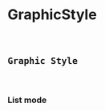 
<Meta title="Atoms/ProductGroupsStyles/GraphicStyle" component={GraphicStyle} />

# GraphicStyle
<br />

## `Graphic Style`
<br />

### List mode
<Canvas>
    <Story name="GraphicStyle">
        <GraphicStyle
            { ...defaultValues }
            {...getKnobs(GraphicStyle.schema().form)}
        />
    </Story>
</Canvas>
